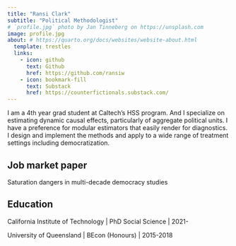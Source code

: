 ```yaml
---
title: "Ransi Clark"
subtitle: "Political Methodologist"
# `profile.jpg` photo by Jan Tinneberg on https://unsplash.com
image: profile.jpg
about: # https://quarto.org/docs/websites/website-about.html
  template: trestles
  links:
    - icon: github
      text: Github
      href: https://github.com/ransiw
    - icon: bookmark-fill
      text: Substack
      href: https://counterfictionals.substack.com/
---
```


I am a 4th year grad student at Caltech's HSS program. And I specialize on estimating dynamic causal effects, particularly of aggregate political units. I have a preference for modular estimators that easily render for diagnostics. I design and implement the methods and apply to a wide range of treatment settings including democratization.

## Job market paper

Saturation dangers in multi-decade democracy studies

## Education

California Institute of Technology \| PhD Social Science \| 2021-

University of Queensland \| BEcon (Honours) \| 2015-2018

